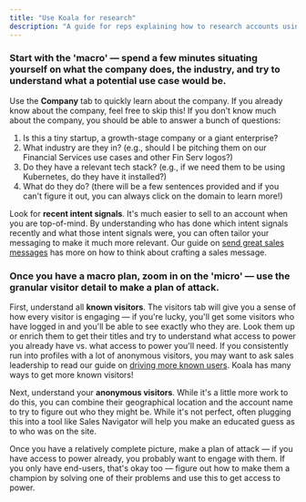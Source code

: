 ```yaml
---
title: "Use Koala for research"
description: "A guide for reps explaining how to research accounts using Koala data."
---
```


### Start with the 'macro' — spend a few minutes situating yourself on what the company does, the industry, and try to understand what a potential use case would be.

Use the **Company** tab to quickly learn about the company. If you already know about the company, feel free to skip this! If you don't know much about the company, you should be able to answer a bunch of questions:
1. Is this a tiny startup, a growth-stage company or a giant enterprise? 
2. What industry are they in? (e.g., should I be pitching them on our Financial Services use cases and other Fin Serv logos?)
3. Do they have a relevant tech stack? (e.g., if we need them to be using Kubernetes, do they have it installed?)
4. What do they do? (there will be a few sentences provided and if you can't figure it out, you can always click on the domain to learn more!)

Look for **recent intent signals**. It's much easier to sell to an account when you are top-of-mind. By understanding who has done which intent signals recently and what those intent signals were, you can often tailor your messaging to make it much more relevant. Our guide on <a href="/docs/rep-guides/sending-great-sales-messages">send great sales messages</a> has more on how to think about crafting a sales message.

### Once you have a macro plan, zoom in on the 'micro' — use the granular visitor detail to make a plan of attack.

First, understand all **known visitors**. The visitors tab will give you a sense of how every visitor is engaging — if you're lucky, you'll get some visitors who have logged in and you'll be able to see exactly who they are.  Look them up or enrich them to get their titles and try to understand what access to power you already have vs. what access to power you'll need.
<Note>
  If you consistently run into profiles with a lot of anonymous visitors, you may want to ask sales leadership to read our guide on <a href="/docs/admin-guides/how-to-drive-more-known-users">driving more known users</a>. Koala has many ways to get more known visitors!
</Note>

Next, understand your **anonymous visitors**. While it's a little more work to do this, you can combine their geographical location and the account name to try to figure out who they might be. While it's not perfect, often plugging this into a tool like Sales Navigator will help you make an educated guess as to who was on the site.

Once you have a relatively complete picture, make a plan of attack — if you have access to power already, you probably want to engage with them. If you only have end-users, that's okay too — figure out how to make them a champion by solving one of their problems and use this to get access to power.

